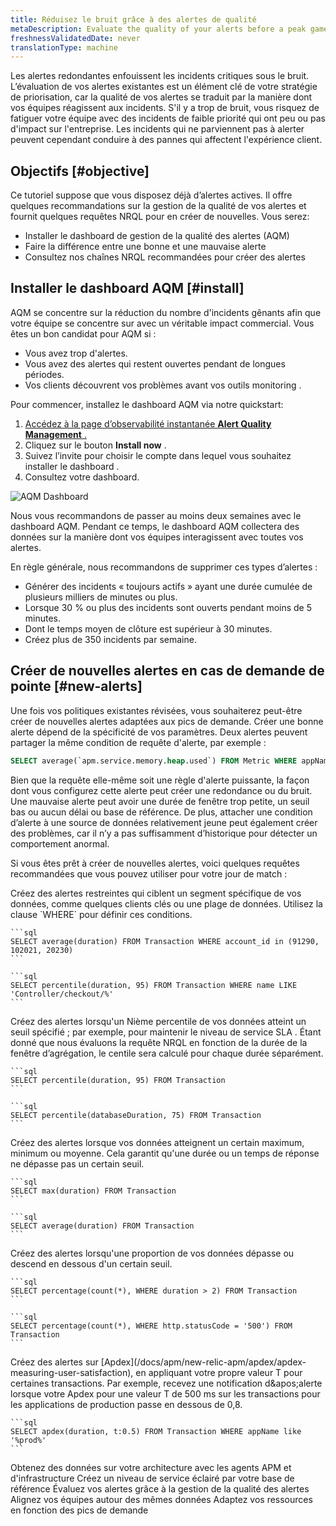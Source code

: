 ```yaml
---
title: Réduisez le bruit grâce à des alertes de qualité
metaDescription: Evaluate the quality of your alerts before a peak gameday event by installing the alert quality management dashboard.
freshnessValidatedDate: never
translationType: machine
---
```


Les alertes redondantes enfouissent les incidents critiques sous le bruit. L’évaluation de vos alertes existantes est un élément clé de votre stratégie de priorisation, car la qualité de vos alertes se traduit par la manière dont vos équipes réagissent aux incidents. S&apos;il y a trop de bruit, vous risquez de fatiguer votre équipe avec des incidents de faible priorité qui ont peu ou pas d&apos;impact sur l&apos;entreprise. Les incidents qui ne parviennent pas à alerter peuvent cependant conduire à des pannes qui affectent l&apos;expérience client.

## Objectifs [#objective]

Ce tutoriel suppose que vous disposez déjà d’alertes actives. Il offre quelques recommandations sur la gestion de la qualité de vos alertes et fournit quelques requêtes NRQL pour en créer de nouvelles. Vous serez:

* Installer le dashboard de gestion de la qualité des alertes (AQM)
* Faire la différence entre une bonne et une mauvaise alerte
* Consultez nos chaînes NRQL recommandées pour créer des alertes

## Installer le dashboard AQM [#install]

AQM se concentre sur la réduction du nombre d&apos;incidents gênants afin que votre équipe se concentre sur <InlinePopover type="alerts" />avec un véritable impact commercial. Vous êtes un bon candidat pour AQM si :

* Vous avez trop d&apos;alertes.
* Vous avez des alertes qui restent ouvertes pendant de longues périodes.
* Vos clients découvrent vos problèmes avant vos outils monitoring .

Pour commencer, installez le dashboard AQM via notre quickstart:

1. [Accédez à la page d’observabilité instantanée <DNT>**Alert Quality Management**</DNT> .](https://newrelic.com/instant-observability/alert-quality-management)
2. Cliquez sur le bouton <DNT>**Install now**</DNT> .
3. Suivez l’invite pour choisir le compte dans lequel vous souhaitez installer le dashboard .
4. Consultez votre dashboard.

<img title="AQM Dashboard" alt="AQM Dashboard" src="/images/alerts_screenshot-crop_AQM-dashboard.webp" />

Nous vous recommandons de passer au moins deux semaines avec le dashboard AQM. Pendant ce temps, le dashboard AQM collectera des données sur la manière dont vos équipes interagissent avec toutes vos alertes.

En règle générale, nous recommandons de supprimer ces types d’alertes :

* Générer des incidents « toujours actifs » ayant une durée cumulée de plusieurs milliers de minutes ou plus.
* Lorsque 30 % ou plus des incidents sont ouverts pendant moins de 5 minutes.
* Dont le temps moyen de clôture est supérieur à 30 minutes.
* Créez plus de 350 incidents par semaine.

## Créer de nouvelles alertes en cas de demande de pointe [#new-alerts]

Une fois vos politiques existantes révisées, vous souhaiterez peut-être créer de nouvelles alertes adaptées aux pics de demande. Créer une bonne alerte dépend de la spécificité de vos paramètres. Deux alertes peuvent partager la même condition de requête d&apos;alerte, par exemple :

```sql
SELECT average(`apm.service.memory.heap.used`) FROM Metric WHERE appName = 'Inventory Service'
```

Bien que la requête elle-même soit une règle d&apos;alerte puissante, la façon dont vous configurez cette alerte peut créer une redondance ou du bruit. Une mauvaise alerte peut avoir une durée de fenêtre trop petite, un seuil bas ou aucun délai ou base de référence. De plus, attacher une condition d’alerte à une source de données relativement jeune peut également créer des problèmes, car il n’y a pas suffisamment d’historique pour détecter un comportement anormal.

Si vous êtes prêt à créer de nouvelles alertes, voici quelques requêtes recommandées que vous pouvez utiliser pour votre jour de match :

<CollapserGroup>
  <Collapser id="constrained-alerts" title="alerte sur des segments spécifiques de vos données">
    Créez des alertes restreintes qui ciblent un segment spécifique de vos données, comme quelques clients clés ou une plage de données. Utilisez la clause `WHERE` pour définir ces conditions.

    ```sql
    SELECT average(duration) FROM Transaction WHERE account_id in (91290, 102021, 20230)
    ```

    ```sql
    SELECT percentile(duration, 95) FROM Transaction WHERE name LIKE 'Controller/checkout/%'
    ```
  </Collapser>

  <Collapser id="nth-percentile" title="alerte sur le Nième percentile de vos données">
    Créez des alertes lorsqu&apos;un Nième percentile de vos données atteint un seuil spécifié ; par exemple, pour maintenir le niveau de service SLA . Étant donné que nous évaluons la requête NRQL en fonction de la durée de la fenêtre d’agrégation, le centile sera calculé pour chaque durée séparément.

    ```sql
    SELECT percentile(duration, 95) FROM Transaction
    ```

    ```sql
    SELECT percentile(databaseDuration, 75) FROM Transaction
    ```
  </Collapser>

  <Collapser id="max-min-avg" title="Alerte lorsque les données atteignent un maximum, un minimum ou une moyenne">
    Créez des alertes lorsque vos données atteignent un certain maximum, minimum ou moyenne. Cela garantit qu&apos;une durée ou un temps de réponse ne dépasse pas un certain seuil.

    ```sql
    SELECT max(duration) FROM Transaction
    ```

    ```sql
    SELECT average(duration) FROM Transaction
    ```
  </Collapser>

  <Collapser id="percentage" title="alerte sur un pourcentage de vos données">
    Créez des alertes lorsqu&apos;une proportion de vos données dépasse ou descend en dessous d&apos;un certain seuil.

    ```sql
    SELECT percentage(count(*), WHERE duration > 2) FROM Transaction
    ```

    ```sql
    SELECT percentage(count(*), WHERE http.statusCode = '500') FROM Transaction
    ```
  </Collapser>

  <Collapser id="apdex" title="alerte sur Apdex avec n'importe quelle valeur T">
    Créez des alertes sur [Apdex](/docs/apm/new-relic-apm/apdex/apdex-measuring-user-satisfaction), en appliquant votre propre valeur T pour certaines transactions. Par exemple, recevez une notification d&amp;apos;alerte lorsque votre Apdex pour une valeur T de 500 ms sur les transactions pour les applications de production passe en dessous de 0,8.

    ```sql
    SELECT apdex(duration, t:0.5) FROM Transaction WHERE appName like '%prod%'
    ```
  </Collapser>
</CollapserGroup>

<DocTiles numbered>
  <DocTile title="Get started" path="/docs/journey-demand/get-started">
    Obtenez des données sur votre architecture avec les agents APM et d&apos;infrastructure
  </DocTile>

  <DocTile title="Create service levels for gameday" path="/docs/journey-demand/find-your-baseline/">
    Créez un niveau de service éclairé par votre base de référence
  </DocTile>
</DocTiles>

<DocTiles>
  <DocTile title="Reduce noise with quality alerts" number="3" path="/docs/journey-demand/create-quality-alerts/" label={{text: "You are here", color: "orange"}}>
    Évaluez vos alertes grâce à la gestion de la qualité des alertes
  </DocTile>

  <DocTile title="Align your teams with workloads" number="4" path="/docs/journey-demand/organize-data-workloads/">
    Alignez vos équipes autour des mêmes données
  </DocTile>

  <DocTile title="Autoscale your infrastructure with Kubernetes" number="5" path="/docs/journey-demand/autoscale-your-infra/">
    Adaptez vos ressources en fonction des pics de demande
  </DocTile>
</DocTiles>